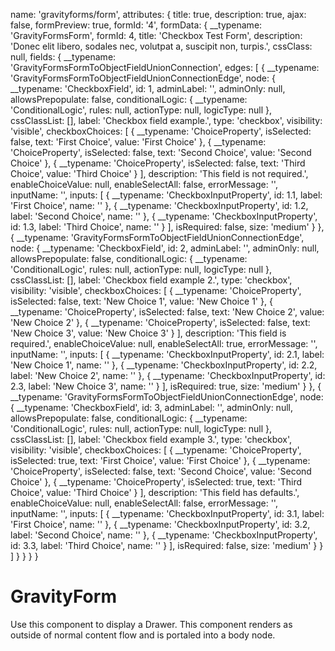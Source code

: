 

  name: 'gravityforms/form',
  attributes: {
    title: true,
    description: true,
    ajax: false,
    formPreview: true,
    formId: '4',
    formData: {
      __typename: 'GravityFormsForm',
      formId: 4,
      title: 'Checkbox Test Form',
      description:
        'Donec elit libero, sodales nec, volutpat a, suscipit non, turpis.',
      cssClass: null,
      fields: {
        __typename: 'GravityFormsFormToObjectFieldUnionConnection',
        edges: [
          {
            __typename: 'GravityFormsFormToObjectFieldUnionConnectionEdge',
            node: {
              __typename: 'CheckboxField',
              id: 1,
              adminLabel: '',
              adminOnly: null,
              allowsPrepopulate: false,
              conditionalLogic: {
                __typename: 'ConditionalLogic',
                rules: null,
                actionType: null,
                logicType: null
              },
              cssClassList: [],
              label: 'Checkbox field example.',
              type: 'checkbox',
              visibility: 'visible',
              checkboxChoices: [
                {
                  __typename: 'ChoiceProperty',
                  isSelected: false,
                  text: 'First Choice',
                  value: 'First Choice'
                },
                {
                  __typename: 'ChoiceProperty',
                  isSelected: false,
                  text: 'Second Choice',
                  value: 'Second Choice'
                },
                {
                  __typename: 'ChoiceProperty',
                  isSelected: false,
                  text: 'Third Choice',
                  value: 'Third Choice'
                }
              ],
              description: 'This field is not required.',
              enableChoiceValue: null,
              enableSelectAll: false,
              errorMessage: '',
              inputName: '',
              inputs: [
                {
                  __typename: 'CheckboxInputProperty',
                  id: 1.1,
                  label: 'First Choice',
                  name: ''
                },
                {
                  __typename: 'CheckboxInputProperty',
                  id: 1.2,
                  label: 'Second Choice',
                  name: ''
                },
                {
                  __typename: 'CheckboxInputProperty',
                  id: 1.3,
                  label: 'Third Choice',
                  name: ''
                }
              ],
              isRequired: false,
              size: 'medium'
            }
          },
          {
            __typename: 'GravityFormsFormToObjectFieldUnionConnectionEdge',
            node: {
              __typename: 'CheckboxField',
              id: 2,
              adminLabel: '',
              adminOnly: null,
              allowsPrepopulate: false,
              conditionalLogic: {
                __typename: 'ConditionalLogic',
                rules: null,
                actionType: null,
                logicType: null
              },
              cssClassList: [],
              label: 'Checkbox field example 2.',
              type: 'checkbox',
              visibility: 'visible',
              checkboxChoices: [
                {
                  __typename: 'ChoiceProperty',
                  isSelected: false,
                  text: 'New Choice 1',
                  value: 'New Choice 1'
                },
                {
                  __typename: 'ChoiceProperty',
                  isSelected: false,
                  text: 'New Choice 2',
                  value: 'New Choice 2'
                },
                {
                  __typename: 'ChoiceProperty',
                  isSelected: false,
                  text: 'New Choice 3',
                  value: 'New Choice 3'
                }
              ],
              description: 'This field is required.',
              enableChoiceValue: null,
              enableSelectAll: true,
              errorMessage: '',
              inputName: '',
              inputs: [
                {
                  __typename: 'CheckboxInputProperty',
                  id: 2.1,
                  label: 'New Choice 1',
                  name: ''
                },
                {
                  __typename: 'CheckboxInputProperty',
                  id: 2.2,
                  label: 'New Choice 2',
                  name: ''
                },
                {
                  __typename: 'CheckboxInputProperty',
                  id: 2.3,
                  label: 'New Choice 3',
                  name: ''
                }
              ],
              isRequired: true,
              size: 'medium'
            }
          },
          {
            __typename: 'GravityFormsFormToObjectFieldUnionConnectionEdge',
            node: {
              __typename: 'CheckboxField',
              id: 3,
              adminLabel: '',
              adminOnly: null,
              allowsPrepopulate: false,
              conditionalLogic: {
                __typename: 'ConditionalLogic',
                rules: null,
                actionType: null,
                logicType: null
              },
              cssClassList: [],
              label: 'Checkbox field example 3.',
              type: 'checkbox',
              visibility: 'visible',
              checkboxChoices: [
                {
                  __typename: 'ChoiceProperty',
                  isSelected: true,
                  text: 'First Choice',
                  value: 'First Choice'
                },
                {
                  __typename: 'ChoiceProperty',
                  isSelected: false,
                  text: 'Second Choice',
                  value: 'Second Choice'
                },
                {
                  __typename: 'ChoiceProperty',
                  isSelected: true,
                  text: 'Third Choice',
                  value: 'Third Choice'
                }
              ],
              description: 'This field has defaults.',
              enableChoiceValue: null,
              enableSelectAll: false,
              errorMessage: '',
              inputName: '',
              inputs: [
                {
                  __typename: 'CheckboxInputProperty',
                  id: 3.1,
                  label: 'First Choice',
                  name: ''
                },
                {
                  __typename: 'CheckboxInputProperty',
                  id: 3.2,
                  label: 'Second Choice',
                  name: ''
                },
                {
                  __typename: 'CheckboxInputProperty',
                  id: 3.3,
                  label: 'Third Choice',
                  name: ''
                }
              ],
              isRequired: false,
              size: 'medium'
            }
          }
        ]
      }
    }
  }
}

<Meta title="Design System/Molecules/GravityForm" component={GravityForm} />

# GravityForm

Use this component to display a Drawer. This component renders as outside of normal content flow and is portaled into a body node.

<Canvas>
  <Story name="Component">
    <GravityForm {...sampleForm.attributes} />
  </Story>
</Canvas>
